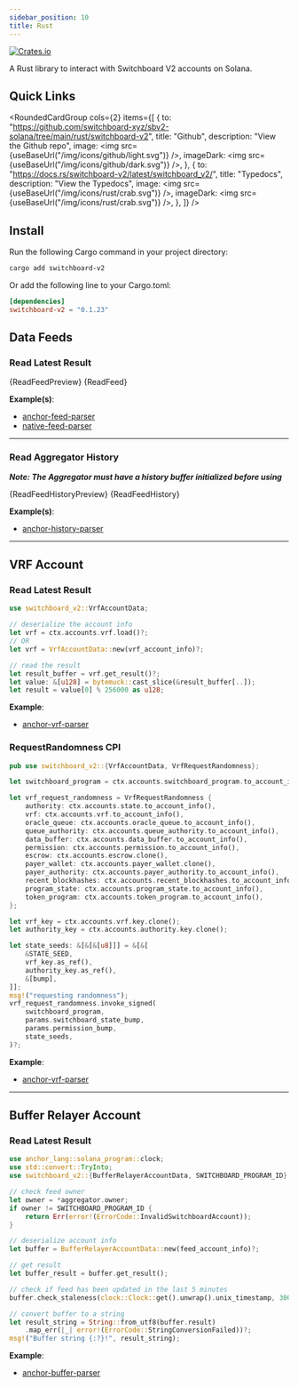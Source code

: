 ```yaml
---
sidebar_position: 10
title: Rust
---
```


<a href="https://crates.io/crates/switchboard-v2">
  <img
    alt="Crates.io"
    src="https://img.shields.io/crates/v/switchboard-v2?label=switchboard-v2&logo=rust"
  />
</a>



A Rust library to interact with Switchboard V2 accounts on Solana.

## Quick Links

<RoundedCardGroup
  cols={2}
  items={[
    {
      to: "https://github.com/switchboard-xyz/sbv2-solana/tree/main/rust/switchboard-v2",
      title: "Github",
      description: "View the Github repo",
      image: <img src={useBaseUrl("/img/icons/github/light.svg")} />,
      imageDark: <img src={useBaseUrl("/img/icons/github/dark.svg")} />,
    },
    {
      to: "https://docs.rs/switchboard-v2/latest/switchboard_v2/",
      title: "Typedocs",
      description: "View the Typedocs",
      image: <img src={useBaseUrl("/img/icons/rust/crab.svg")} />,
      imageDark: <img src={useBaseUrl("/img/icons/rust/crab.svg")} />,
    },
  ]}
/>

## Install

Run the following Cargo command in your project directory:

```bash
cargo add switchboard-v2
```

Or add the following line to your Cargo.toml:

```toml
[dependencies]
switchboard-v2 = "0.1.23"
```

## Data Feeds

### Read Latest Result


<Tabs>
  <TabItem value="preview" label="Preview">
    <CodeBlock language="rust">{ReadFeedPreview}</CodeBlock>
  </TabItem>
  <TabItem value="full" label="Full">
    <CodeBlock language="rust">{ReadFeed}</CodeBlock>
  </TabItem>
</Tabs>

**Example(s)**:

- [anchor-feed-parser](https://github.com/switchboard-xyz/sbv2-solana/blob/main/programs/anchor-feed-parser/src/lib.rs)
- [native-feed-parser](https://github.com/switchboard-xyz/sbv2-solana/blob/main/programs/native-feed-parser/src/lib.rs)

<hr />

### Read Aggregator History


**_Note: The Aggregator must have a history buffer initialized before using_**

<Tabs>
  <TabItem value="preview" label="Preview">
    <CodeBlock language="rust">{ReadFeedHistoryPreview}</CodeBlock>
  </TabItem>
  <TabItem value="full" label="Full">
    <CodeBlock language="rust">{ReadFeedHistory}</CodeBlock>
  </TabItem>
</Tabs>

**Example(s)**:

- [anchor-history-parser](https://github.com/switchboard-xyz/sbv2-solana/blob/main/programs/anchor-history-parser/src/lib.rs)

<hr />

## VRF Account

### Read Latest Result

```rust
use switchboard_v2::VrfAccountData;

// deserialize the account info
let vrf = ctx.accounts.vrf.load()?;
// OR
let vrf = VrfAccountData::new(vrf_account_info)?;

// read the result
let result_buffer = vrf.get_result()?;
let value: &[u128] = bytemuck::cast_slice(&result_buffer[..]);
let result = value[0] % 256000 as u128;
```

**Example**:

- [anchor-vrf-parser](https://github.com/switchboard-xyz/sbv2-solana/blob/main/programs/anchor-vrf-parser/src/actions/update_result.rs)

### RequestRandomness CPI

```rust
pub use switchboard_v2::{VrfAccountData, VrfRequestRandomness};

let switchboard_program = ctx.accounts.switchboard_program.to_account_info();

let vrf_request_randomness = VrfRequestRandomness {
    authority: ctx.accounts.state.to_account_info(),
    vrf: ctx.accounts.vrf.to_account_info(),
    oracle_queue: ctx.accounts.oracle_queue.to_account_info(),
    queue_authority: ctx.accounts.queue_authority.to_account_info(),
    data_buffer: ctx.accounts.data_buffer.to_account_info(),
    permission: ctx.accounts.permission.to_account_info(),
    escrow: ctx.accounts.escrow.clone(),
    payer_wallet: ctx.accounts.payer_wallet.clone(),
    payer_authority: ctx.accounts.payer_authority.to_account_info(),
    recent_blockhashes: ctx.accounts.recent_blockhashes.to_account_info(),
    program_state: ctx.accounts.program_state.to_account_info(),
    token_program: ctx.accounts.token_program.to_account_info(),
};

let vrf_key = ctx.accounts.vrf.key.clone();
let authority_key = ctx.accounts.authority.key.clone();

let state_seeds: &[&[&[u8]]] = &[&[
    &STATE_SEED,
    vrf_key.as_ref(),
    authority_key.as_ref(),
    &[bump],
]];
msg!("requesting randomness");
vrf_request_randomness.invoke_signed(
    switchboard_program,
    params.switchboard_state_bump,
    params.permission_bump,
    state_seeds,
)?;

```

**Example**:

- [anchor-vrf-parser](https://github.com/switchboard-xyz/sbv2-solana/blob/main/programs/anchor-vrf-parser/src/actions/request_result.rs)

<hr />

## Buffer Relayer Account

### Read Latest Result

```rust
use anchor_lang::solana_program::clock;
use std::convert::TryInto;
use switchboard_v2::{BufferRelayerAccountData, SWITCHBOARD_PROGRAM_ID};

// check feed owner
let owner = *aggregator.owner;
if owner != SWITCHBOARD_PROGRAM_ID {
    return Err(error!(ErrorCode::InvalidSwitchboardAccount));
}

// deserialize account info
let buffer = BufferRelayerAccountData::new(feed_account_info)?;

// get result
let buffer_result = buffer.get_result();

// check if feed has been updated in the last 5 minutes
buffer.check_staleness(clock::Clock::get().unwrap().unix_timestamp, 300)?;

// convert buffer to a string
let result_string = String::from_utf8(buffer.result)
    .map_err(|_| error!(ErrorCode::StringConversionFailed))?;
msg!("Buffer string {:?}!", result_string);
```

**Example**:

- [anchor-buffer-parser](https://github.com/switchboard-xyz/sbv2-solana/blob/main/programs/anchor-buffer-parser/src/lib.rs)

